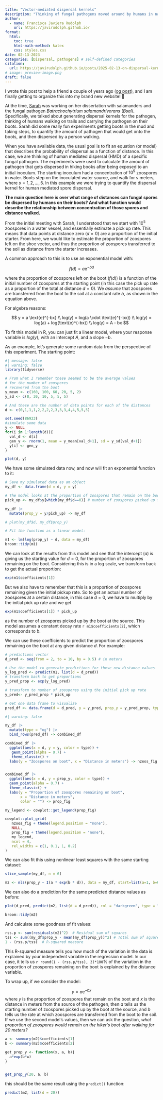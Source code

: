```yaml
---
title: "Vector-mediated dispersal kernels"
description: "Thinking of fungal pathogens moved around by humans in nature"
author:
  - name: Francisca Javiera Rudolph
    url: https://javirudolph.github.io/
format:
  html:
    toc: true
    html-math-method: katex
    css: styles.css
date: 02-13-2023
categories: [Dispersal, pathogens] # self-defined categories
citation: 
  url: https://javirudolph.github.io/posts/2025-02-13-on-dispersal-kernels/ 
# image: preview-image.png
draft: false     
---
```


I wrote this post to help a friend a couple of years ago ([og post](https://javirudolph.github.io/short-tutorials/vector-mediated-dispersal/dispersal_kernel_example.html)), and I am finally getting to organize this into my brand new website! 🤩

At the time, [Sarah](https://scholar.google.com/citations?user=RR1Jq5oAAAAJ&hl=en&oi=ao) was working on her dissertation with salamanders and the fungal pathogen *Batrachochytrium salamandrivorans* (*Bsal*). Specifically, we talked about generating dispersal kernels for the pathogen, thinking of humans walking on trails and carrying the pathogen on their boots. Sarah did some really fun experiments getting boots in the mud and taking steps, to quantify the amount of pathogen that would get onto the boots, and then dispersed by a person walking.

When you have available data, the usual goal is to fit an equation (or model) that describes the probability of dispersal as a function of distance. In this case, we are thinking of human mediated dispersal (HMD) of a specific fungal pathogen. The experiments were used to calculate the amount of pathogen that gets dispersed in hiking books after being exposed to an initial inoculum. The starting inoculum had a concentration of $10^5$ zoospores in water. Boots step on the inoculated water source, and walk for $s$ meters, where $s=1,2,...,5$. In this example we were trying to quantify the dispersal kernel for human mediated spore dispersal.

**The main question here is over what range of distances can fungal spores be dispersed by humans on their boots? And what function would describe the relationship between concentration of those spores and distance walked.**

From the initial meeting with Sarah, I understood that we start with $10^5$ zoospores in a water vessel, and essentially estimate a pick up rate. This means that data points at distance zero ($d=0$) are a proportion of the initial starter. From here, we would like to estimate the proportion of zoospores left on the shoe vector, and thus the proportion of zoospores transferred to the soil as distance from the starter increases.

A common approach to this is to use an exponential model with:

$$f(d) = a \text{e}^{-bd}$$

where the proportion of zoospores left on the boot ($f(d)$) is a function of the initial number of zoospores at the starting point (in this case the pick up rate as a proportion of the total at distance $d=0$). We *assume* that zoospores are transferred from the boot to the soil at a constant rate $b$, as shown in the equation above.

For algebra reasons:

$$
y = a \text{e}^{-bx} \\
log(y) = log(a \cdot \text{e}^{-bx}) \\
log(y) = log(a) + log(\text{e}^{-bx}) \\
log(y) = A - bx
$$

To fit this model in R, you can just fit a linear model, where your response variable is $log(y)$, with an intercept $A$, and a slope $-b$.

As an example, let's generate some random data from the perspective of this experiment. The starting point:

```r
#| message: false
#| warning: false
library(tidyverse)
```

```r
# From what I remember these seemed to be the average values
# for the number of zoospores
# recovered from the boot
y_mean <- c(160, 100, 60, 20, 5, 2)
y_sd <- c(0, 30, 10, 5, 5, 5)

# And these are the number of data points for each of the distances
d <- c(0,1,1,1,2,2,2,2,3,3,3,4,4,5,5,5)

set.seed(86923)
#simulate some data
y <- NULL
for(i in 1:length(d)){
  val_d <- d[i]
  gen_y <- rnorm(1, mean = y_mean[val_d+1], sd = y_sd[val_d+1])
  y[i] <- gen_y
}

plot(d, y)

```

We have some simulated data now, and now will fit an exponential function to it:

```r
# Save my simulated data as an object
my_df <- data.frame(d = d, y = y)

# The model looks at the proportion of zoospores that remain on the boot
pick_up <- my_df$y[which(my_df$d==0)] # number of zoospores picked up from source

my_df |> 
  mutate(prop_y = y/pick_up) -> my_df

# plot(my_df$d, my_df$prop_y)

# Fit the function as a linear model:

m1 <- lm(log(prop_y) ~ d, data = my_df)
broom::tidy(m1)
```

We can look at the results from this model and see that the intercept ($a$) is giving us the starting value for $d=0$, for the proportion of zoospores remaining on the boot. Considering this is in a log scale, we transform back to get the actual proportion:

```r
exp(m1$coefficients[1])
```

But we also have to remember that this is a proportion of zoospores remaining given the initial pickup rate. So to get an actual number of zoospores at a certain distance, in this case $d=0$, we have to multiply by the initial pick up rate and we get

```r
exp(m1$coefficients[1]) * pick_up
```

as the number of zoospores picked up by the boot at the source. This model assumes a constant decay rate `r m1$coefficients[2]`, which corresponds to $b$.

We can use these coefficients to predict the proportion of zoospores remaining on the boot at any given distance $d$. For example:

```r
# predictions vector
d_pred <- seq(from = 2, to = 10, by = 0.5) # in meters

# Use the model to generate predictions for these new distance values
y_log_pred <- predict(m1, list(d = d_pred))
# transform back to get proportions
y_pred_prop <- exp(y_log_pred)

# transform to number of zoospores using the initial pick up rate
y_pred<- y_pred_prop * pick_up

# Get one data frame to visualize
pred_df <- data.frame(d = d_pred, y = y_pred, prop_y = y_pred_prop, type = "pred")
```

```r

#| warning: false

my_df |> 
  mutate(type = "og") |> 
  bind_rows(pred_df) -> combined_df

combined_df |> 
  ggplot(aes(x = d, y = y, color = type)) +
   geom_point(alpha = 0.7) +
   theme_classic() +
  labs(y = "Zoospores on boot", x = "Distance in meters") -> nzoos_fig


combined_df |> 
  ggplot(aes(x = d, y = prop_y, color = type)) +
  geom_point(alpha = 0.7) +
  theme_classic() +
  labs(y = "Proportion of zoospores remaining on boot",
       x = "Distance in meters",
       color = "") -> prop_fig

my_legend <- cowplot::get_legend(prop_fig)

cowplot::plot_grid(
   nzoos_fig + theme(legend.position = "none"),
   NULL,
   prop_fig + theme(legend.position = "none"),
   my_legend,
   ncol = 4,
   rel_widths = c(1, 0.1, 1, 0.2)
)

```

We can also fit this using nonlinear least squares with the same starting dataset:

```r
slice_sample(my_df, n = 6)
```

```r
m2 <- nls(prop_y ~ I(a * exp(b * d)), data = my_df, start=list(a=1, b=0))
```

We can also do a prediction for the same predicted distance values as before:

```r
plot(d_pred, predict(m2, list(d = d_pred)), col = "darkgreen", type = "l")
```

```r
broom::tidy(m2)
```

And calculate some goodness of fit values:

```r
rss.p <- sum(residuals(m2)^2)  # Residual sum of squares
tss <- sum((my_df$prop_y - mean(my_df$prop_y))^2) # Total sum of squares
1 - (rss.p/tss)  # R-squared measure
```

This R-squared measure tells you how much of the variation in the data is explained by your independent variable in the regression model. In our case, it tells us `r round(1 - (rss.p/tss), 3)*100`% of the variation in the proportion of zoospores remaining on the boot is explained by the distance variable.

To wrap up, if we consider the model:

$$
y = a\text{e}^{-bx}
$$ where $y$ is the proportion of zoospores that remain on the boot and $x$ is the distance in meters from the source of the pathogen, then $a$ tells us the starting number of zoospores picked up by the boot at the source, and $b$ tells us the rate at which zoospores are transferred from the boot to the soil.\
If we use the second model's values, then we can ask the question, *what proportion of zoospores would remain on the hiker's boot after walking for 20 meters?*

```r
a <- summary(m2)$coefficients[1]
b <- summary(m2)$coefficients[2]

get_prop_y <- function(x, a, b){
  a*exp(b*x)
}


get_prop_y(20, a, b)

```

this should be the same result using the `predict()` function:

```r
predict(m2, list(d = 20))
```
